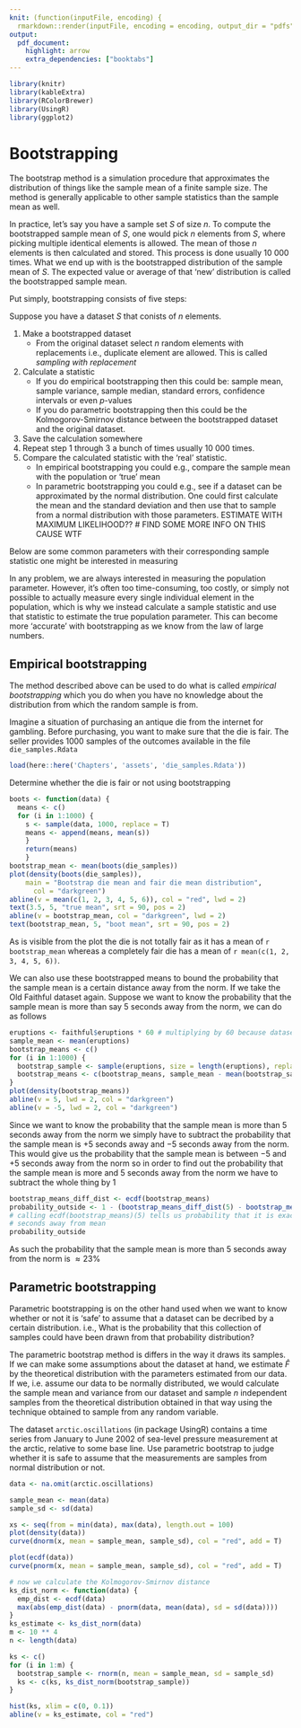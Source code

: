 ```yaml
---
knit: (function(inputFile, encoding) {
  rmarkdown::render(inputFile, encoding = encoding, output_dir = "pdfs") })
output:
  pdf_document:
    highlight: arrow
    extra_dependencies: ["booktabs"]
---
```


```r
library(knitr)
library(kableExtra)
library(RColorBrewer)
library(UsingR)
library(ggplot2)
```

# Bootstrapping

The bootstrap method is a simulation procedure that approximates
the distribution of things like the sample mean of a finite sample size. The
method is generally applicable to other sample statistics than the sample mean as well.

In practice, let's say you have a sample set $S$ of size $n$. To compute the bootstrapped sample mean of $S$, one would pick $n$ elements from $S$, where picking multiple identical elements is allowed. The mean of those $n$ elements is then calculated and stored. This process is done usually $10 \ 000$ times. What we end up with is the bootstrapped distribution of the sample mean of $S$. The expected value or average of that 'new' distribution is called the bootstrapped sample mean.

Put simply, bootstrapping consists of five steps:

Suppose you have a dataset $S$ that conists of $n$ elements.

1. Make a bootstrapped dataset 
   - From the original dataset select $n$ random elements with replacements i.e., duplicate element are allowed. This is called *sampling with replacement*
2. Calculate a statistic 
   - If you do empirical bootstrapping then this could be: sample mean, sample variance, sample median, standard errors, confidence intervals or even $p$-values
   - If you do parametric bootstrapping then this could be the Kolmogorov-Smirnov distance between the bootstrapped dataset and the original dataset.
3. Save the calculation somewhere
4. Repeat step $1$ through $3$ a bunch of times usually $10 \ 000$ times.
5. Compare the calculated statistic with the 'real' statistic.
   - In empirical bootstrapping you could e.g., compare the sample mean with the population or 'true' mean
   - In parametric bootstrapping you could e.g., see if a dataset can be approximated by the normal distribution. One could first calculate the mean and the standard deviation and then use that to sample from a normal distribution with those parameters. ESTIMATE WITH MAXIMUM LIKELIHOOD??
  # FIND SOME MORE INFO ON THIS CAUSE WTF

Below are some common parameters with their corresponding sample statistic one might be interested in measuring

\input{`r here::here('Chapters', 'assets', 'sample_stats_table.tex')`}

In any problem, we are always interested in measuring the population parameter. However, it's often too time-consuming, too costly, or simply not possible to actually measure every single individual element in the population, which is why we instead calculate a sample statistic and use that statistic to estimate the true population parameter. This can become more 'accurate' with bootstrapping as we know from the law of large numbers.

## Empirical bootstrapping

The method described above can be used to do what is called *empirical bootstrapping* which you do when you have no knowledge about the distribution from which the random sample is from.

Imagine a situation of purchasing an antique die from the internet for gambling. 
Before purchasing, you want to make sure that the die is fair.
The seller provides 1000 samples of the outcomes available in the file 
`die_samples.Rdata`

```r
load(here::here('Chapters', 'assets', 'die_samples.Rdata'))
```
Determine whether the die is fair or not using bootstrapping

```r
boots <- function(data) {
  means <- c()
  for (i in 1:1000) {
    s <- sample(data, 1000, replace = T)
    means <- append(means, mean(s))
    }
    return(means)
    }
bootstrap_mean <- mean(boots(die_samples))
plot(density(boots(die_samples)),
    main = "Bootstrap die mean and fair die mean distribution",
      col = "darkgreen")
abline(v = mean(c(1, 2, 3, 4, 5, 6)), col = "red", lwd = 2)
text(3.5, 5, "true mean", srt = 90, pos = 2)
abline(v = bootstrap_mean, col = "darkgreen", lwd = 2)
text(bootstrap_mean, 5, "boot mean", srt = 90, pos = 2)
```

As is visible from the plot the die is not totally fair as it has a mean of `r bootstrap_mean` whereas a completely fair die has a mean of `r mean(c(1, 2, 3, 4, 5, 6))`.

We can also use these bootstrapped means to bound the probability that the sample mean is a certain distance away from the norm. If we take the Old Faithful dataset again. Suppose we want to know the probability that the sample mean is more than say 5 seconds away from the norm, we can do as follows
```r
eruptions <- faithful$eruptions * 60 # multiplying by 60 because dataset is in minutes
sample_mean <- mean(eruptions)
bootstrap_means <- c()
for (i in 1:1000) {
  bootstrap_sample <- sample(eruptions, size = length(eruptions), replace = TRUE)
  bootstrap_means <- c(bootstrap_means, sample_mean - mean(bootstrap_sample))
}
plot(density(bootstrap_means))
abline(v = 5, lwd = 2, col = "darkgreen")
abline(v = -5, lwd = 2, col = "darkgreen")
```

Since we want to know the probability that the sample mean is more than 5 seconds away from the norm we simply have to subtract the probability that the sample mean is $+5$ seconds away and $-5$ seconds away from the norm. This would give us the probability that the sample mean is between $-5$ and $+5$ seconds away from the norm so in order to find out the probability that the sample mean is more and 5 seconds away from the norm we have to subtract the whole thing by $1$

```r
bootstrap_means_diff_dist <- ecdf(bootstrap_means)
probability_outside <- 1 - (bootstrap_means_diff_dist(5) - bootstrap_means_diff_dist(-5))
# calling ecdf(bootstrap_means)(5) tells us probability that it is exactly 5
# seconds away from mean
probability_outside
```

As such the probability that the sample mean is more than 5 seconds away from the norm is $\approx 23 \%$

## Parametric bootstrapping

Parametric bootstrapping is on the other hand used when we want to know whether or not it is 'safe' to assume that a dataset can be decribed by a certain distribution. i.e., What is the probability that this collection of samples could have been drawn from that probability distribution?

The parametric bootstrap method is differs in the way it draws its samples. If we can make some assumptions about the dataset at hand, we estimate 
$\hat{F}$ by the theoretical distribution with the parameters estimated from our data. If we, i.e. assume our data to be normally distributed, we would calculate the sample mean and variance from our dataset and sample 
$n$ independent samples from the theoretical distribution obtained in that way using the technique obtained to sample from any random variable.

The dataset `arctic.oscillations` (in package UsingR) contains a time series from January to June 2002 of sea-level pressure measurement at the arctic, relative to some base line. 
Use parametric bootstrap to judge whether it is safe to assume that the measurements are samples from normal distribution or not. 


```r
data <- na.omit(arctic.oscillations)

sample_mean <- mean(data)
sample_sd <- sd(data)

xs <- seq(from = min(data), max(data), length.out = 100)
plot(density(data))
curve(dnorm(x, mean = sample_mean, sample_sd), col = "red", add = T)

plot(ecdf(data))
curve(pnorm(x, mean = sample_mean, sample_sd), col = "red", add = T)

# now we calculate the Kolmogorov-Smirnov distance
ks_dist_norm <- function(data) {
  emp_dist <- ecdf(data)
  max(abs(emp_dist(data) - pnorm(data, mean(data), sd = sd(data))))
}
ks_estimate <- ks_dist_norm(data)
m <- 10 ** 4
n <- length(data)

ks <- c()
for (i in 1:m) {
  bootstrap_sample <- rnorm(n, mean = sample_mean, sd = sample_sd)
  ks <- c(ks, ks_dist_norm(bootstrap_sample))
}

hist(ks, xlim = c(0, 0.1))
abline(v = ks_estimate, col = "red")
```



